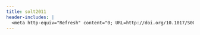 ```yaml
---
title: solt2011
header-includes: |
  <meta http-equiv="Refresh" content="0; URL=http://doi.org/10.1017/S002238161100048X">
---
```

